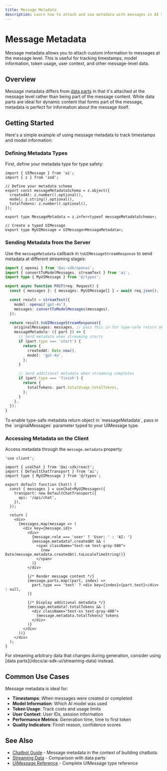 ```yaml
---
title: Message Metadata
description: Learn how to attach and use metadata with messages in AI SDK UI
---
```


# Message Metadata

Message metadata allows you to attach custom information to messages at the message level. This is useful for tracking timestamps, model information, token usage, user context, and other message-level data.

## Overview

Message metadata differs from [data parts](/docs/ai-sdk-ui/streaming-data) in that it's attached at the message level rather than being part of the message content. While data parts are ideal for dynamic content that forms part of the message, metadata is perfect for information about the message itself.

## Getting Started

Here's a simple example of using message metadata to track timestamps and model information:

### Defining Metadata Types

First, define your metadata type for type safety:

```tsx filename="app/types.ts"
import { UIMessage } from 'ai';
import { z } from 'zod';

// Define your metadata schema
export const messageMetadataSchema = z.object({
  createdAt: z.number().optional(),
  model: z.string().optional(),
  totalTokens: z.number().optional(),
});

export type MessageMetadata = z.infer<typeof messageMetadataSchema>;

// Create a typed UIMessage
export type MyUIMessage = UIMessage<MessageMetadata>;
```

### Sending Metadata from the Server

Use the `messageMetadata` callback in `toUIMessageStreamResponse` to send metadata at different streaming stages:

```ts filename="app/api/chat/route.ts" highlight="11-20"
import { openai } from '@ai-sdk/openai';
import { convertToModelMessages, streamText } from 'ai';
import type { MyUIMessage } from '@/types';

export async function POST(req: Request) {
  const { messages }: { messages: MyUIMessage[] } = await req.json();

  const result = streamText({
    model: openai('gpt-4o'),
    messages: convertToModelMessages(messages),
  });

  return result.toUIMessageStreamResponse({
    originalMessages: messages, // pass this in for type-safe return objects
    messageMetadata: ({ part }) => {
      // Send metadata when streaming starts
      if (part.type === 'start') {
        return {
          createdAt: Date.now(),
          model: 'gpt-4o',
        };
      }

      // Send additional metadata when streaming completes
      if (part.type === 'finish') {
        return {
          totalTokens: part.totalUsage.totalTokens,
        };
      }
    },
  });
}
```

<Note>
  To enable type-safe metadata return object in `messageMetadata`, pass in the
  `originalMessages` parameter typed to your UIMessage type.
</Note>

### Accessing Metadata on the Client

Access metadata through the `message.metadata` property:

```tsx filename="app/page.tsx" highlight="8,18-23"
'use client';

import { useChat } from '@ai-sdk/react';
import { DefaultChatTransport } from 'ai';
import type { MyUIMessage } from '@/types';

export default function Chat() {
  const { messages } = useChat<MyUIMessage>({
    transport: new DefaultChatTransport({
      api: '/api/chat',
    }),
  });

  return (
    <div>
      {messages.map(message => (
        <div key={message.id}>
          <div>
            {message.role === 'user' ? 'User: ' : 'AI: '}
            {message.metadata?.createdAt && (
              <span className="text-sm text-gray-500">
                {new Date(message.metadata.createdAt).toLocaleTimeString()}
              </span>
            )}
          </div>

          {/* Render message content */}
          {message.parts.map((part, index) =>
            part.type === 'text' ? <div key={index}>{part.text}</div> : null,
          )}

          {/* Display additional metadata */}
          {message.metadata?.totalTokens && (
            <div className="text-xs text-gray-400">
              {message.metadata.totalTokens} tokens
            </div>
          )}
        </div>
      ))}
    </div>
  );
}
```

<Note>
  For streaming arbitrary data that changes during generation, consider using
  [data parts](/docs/ai-sdk-ui/streaming-data) instead.
</Note>

## Common Use Cases

Message metadata is ideal for:

- **Timestamps**: When messages were created or completed
- **Model Information**: Which AI model was used
- **Token Usage**: Track costs and usage limits
- **User Context**: User IDs, session information
- **Performance Metrics**: Generation time, time to first token
- **Quality Indicators**: Finish reason, confidence scores

## See Also

- [Chatbot Guide](/docs/ai-sdk-ui/chatbot#message-metadata) - Message metadata in the context of building chatbots
- [Streaming Data](/docs/ai-sdk-ui/streaming-data#message-metadata-vs-data-parts) - Comparison with data parts
- [UIMessage Reference](/docs/reference/ai-sdk-core/ui-message) - Complete UIMessage type reference
